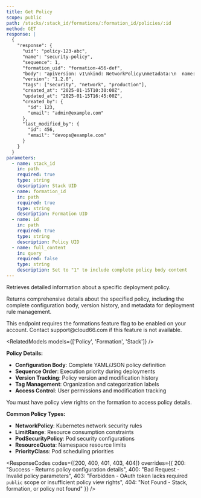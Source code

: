 ```yaml
---
title: Get Policy
scope: public
path: /stacks/:stack_id/formations/:formation_id/policies/:id
method: GET
response: |
  {
    "response": {
      "uid": "policy-123-abc",
      "name": "security-policy",
      "sequence": 1,
      "formation_uid": "formation-456-def",
      "body": "apiVersion: v1\nkind: NetworkPolicy\nmetadata:\n  name: deny-all-ingress\n  namespace: production\nspec:\n  podSelector: {}\n  policyTypes:\n  - Ingress\n  - Egress\n  ingress: []\n  egress:\n  - to: []\n    ports:\n    - protocol: TCP\n      port: 53\n    - protocol: UDP\n      port: 53",
      "version": "1.2.0",
      "tags": ["security", "network", "production"],
      "created_at": "2025-01-15T10:30:00Z",
      "updated_at": "2025-01-15T16:45:00Z",
      "created_by": {
        "id": 123,
        "email": "admin@example.com"
      },
      "last_modified_by": {
        "id": 456,
        "email": "devops@example.com"
      }
    }
  }
parameters:
  - name: stack_id
    in: path
    required: true
    type: string
    description: Stack UID
  - name: formation_id
    in: path
    required: true
    type: string
    description: Formation UID
  - name: id
    in: path
    required: true
    type: string
    description: Policy UID
  - name: full_content
    in: query
    required: false
    type: string
    description: Set to "1" to include complete policy body content
---
```


Retrieves detailed information about a specific deployment policy.

Returns comprehensive details about the specified policy, including the complete configuration body, version history, and metadata for deployment rule management.

<Callout type="warning" title="Feature Flag Required">
This endpoint requires the formations feature flag to be enabled on your account. Contact support@cloud66.com if this feature is not available.
</Callout>

<RelatedModels models={['Policy', 'Formation', 'Stack']} />

**Policy Details:**
- **Configuration Body**: Complete YAML/JSON policy definition
- **Sequence Order**: Execution priority during deployments
- **Version Tracking**: Policy version and modification history
- **Tag Management**: Organization and categorization labels
- **Access Control**: User permissions and modification tracking

<Callout type="info" title="Permission Required">
You must have policy view rights on the formation to access policy details.
</Callout>

**Common Policy Types:**
- **NetworkPolicy**: Kubernetes network security rules
- **LimitRange**: Resource consumption constraints
- **PodSecurityPolicy**: Pod security configurations
- **ResourceQuota**: Namespace resource limits
- **PriorityClass**: Pod scheduling priorities

<ResponseCodes 
  codes={[200, 400, 401, 403, 404]}
  overrides={{
    200: "Success - Returns policy configuration details",
    400: "Bad Request - Invalid policy parameters",
    403: "Forbidden - OAuth token lacks required `public` scope or insufficient policy view rights",
    404: "Not Found - Stack, formation, or policy not found"
  }}
/>